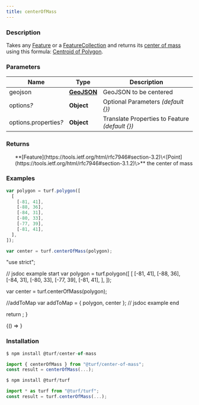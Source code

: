 ```yaml
---
title: centerOfMass
---
```



### Description

Takes any [Feature](https://tools.ietf.org/html/rfc7946#section-3.2) or a [FeatureCollection](https://tools.ietf.org/html/rfc7946#section-3.3) and returns its [center of mass](https://en.wikipedia.org/wiki/Center_of_mass) using this formula: [Centroid of Polygon](https://en.wikipedia.org/wiki/Centroid#Centroid_of_polygon).

### Parameters

| Name                       | Type                                                         | Description                                      |
| -------------------------- | ------------------------------------------------------------ | ------------------------------------------------ |
| geojson                    | **[GeoJSON](https://tools.ietf.org/html/rfc7946#section-3)** | GeoJSON to be centered                           |
| options<i>?</i>            | **Object**                                                   | Optional Parameters _(default \{\})_             |
| options.properties<i>?</i> | **Object**                                                   | Translate Properties to Feature _(default \{\})_ |

### Returns

<ul>
  **[Feature](https://tools.ietf.org/html/rfc7946#section-3.2)\<[Point](https://tools.ietf.org/html/rfc7946#section-3.1.2)\>** the center of mass

</ul>

### Examples

```javascript
var polygon = turf.polygon([
  [
    [-81, 41],
    [-88, 36],
    [-84, 31],
    [-80, 33],
    [-77, 39],
    [-81, 41],
  ],
]);

var center = turf.centerOfMass(polygon);
```

  "use strict";

  // jsdoc example start
  var polygon = turf.polygon([
    [
      [-81, 41],
      [-88, 36],
      [-84, 31],
      [-80, 33],
      [-77, 39],
      [-81, 41],
    ],
  ]);

  var center = turf.centerOfMass(polygon);

  //addToMap
  var addToMap = { polygon, center };
  // jsdoc example end

  return <ExampleMap addToMap={addToMap} />;
}

<!-- prettier-ignore -->
<BrowserOnly>{() => <Map0 />}</BrowserOnly>

### Installation

```javascript
$ npm install @turf/center-of-mass

import { centerOfMass } from "@turf/center-of-mass";
const result = centerOfMass(...);
```

```javascript
$ npm install @turf/turf

import * as turf from "@turf/turf";
const result = turf.centerOfMass(...);
```
